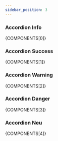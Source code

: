 ```yaml
---
sidebar_position: 3
---
```



### Accordion Info

<CodePreview height='lg'>{COMPONENTS[0]}</CodePreview>

### Accordion Success

<CodePreview height='lg'>{COMPONENTS[1]}</CodePreview>

### Accordion Warning

<CodePreview height='lg'>{COMPONENTS[2]}</CodePreview>

### Accordion Danger

<CodePreview height='lg'>{COMPONENTS[3]}</CodePreview>

### Accordion Neu

<CodePreview height='lg'>{COMPONENTS[4]}</CodePreview>
